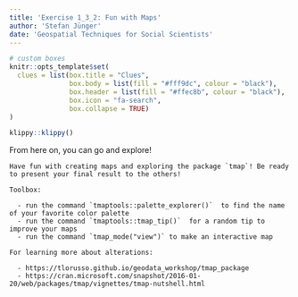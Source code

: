 ```yaml
---
title: 'Exercise 1_3_2: Fun with Maps'
author: 'Stefan Jünger'
date: 'Geospatial Techniques for Social Scientists'
---
```


```r
# custom boxes
knitr::opts_template$set(
  clues = list(box.title = "Clues",
               box.body = list(fill = "#fff9dc", colour = "black"),
               box.header = list(fill = "#ffec8b", colour = "black"),
               box.icon = "fa-search",
               box.collapse = TRUE)
)
```

```r
klippy::klippy()
```


From here on, you can go and explore!

```block
Have fun with creating maps and exploring the package `tmap`! Be ready to present your final result to the others!

Toolbox:

  - run the command `tmaptools::palette_explorer()`  to find the name of your favorite color palette
  - run the command `tmaptools::tmap_tip()`  for a random tip to improve your maps
  - run the command `tmap_mode("view")` to make an interactive map
  
For learning more about alterations:

  - https://tlorusso.github.io/geodata_workshop/tmap_package
  - https://cran.microsoft.com/snapshot/2016-01-20/web/packages/tmap/vignettes/tmap-nutshell.html 
  

```